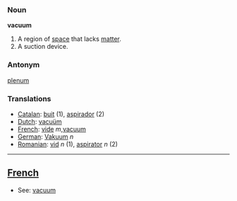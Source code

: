=== Noun ===

'''vacuum'''

#A region of [[space]] that lacks [[matter]].
#A suction device.

===Antonym===
[[plenum]]

=== Translations ===
*[[Catalan]]: [[buit]] (1), [[aspirador]] (2)
*[[Dutch]]: [[vacuüm]]
*[[French]]: [[vide]] ''m'',[[vacuum#French|vacuum]]
*[[German]]: [[Vakuum]] ''n''
*[[Romanian]]: [[vid]] ''n'' (1), [[aspirator]] ''n'' (2)
----
==[[French]]==

*See: [[vacuum]]